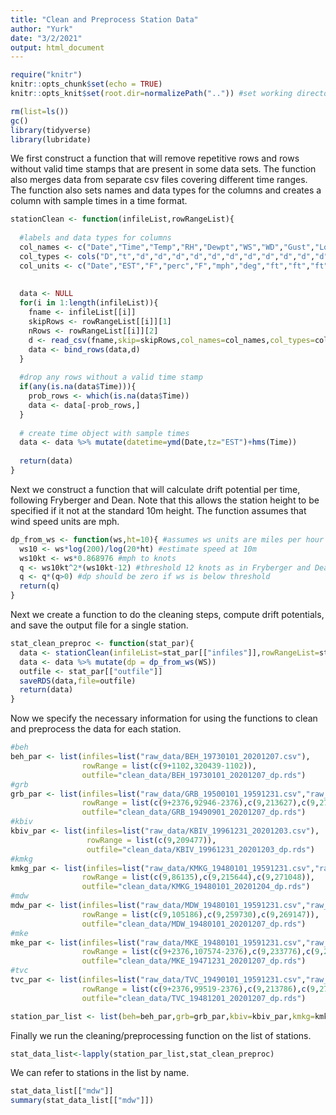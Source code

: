 ```yaml
---
title: "Clean and Preprocess Station Data"
author: "Yurk"
date: "3/2/2021"
output: html_document
---
```


```r
require("knitr")
knitr::opts_chunk$set(echo = TRUE)
knitr::opts_knit$set(root.dir=normalizePath("..")) #set working directory to the project directory
```

```r
rm(list=ls())
gc()
library(tidyverse)
library(lubridate)
```

We first construct a function that will remove repetitive rows and rows without valid time stamps that are present in some data sets. The function also merges data from separate csv files covering different time ranges. The function also sets names and data types for the columns and creates a column with sample times in a time format.

```r
stationClean <- function(infileList,rowRangeList){
  
  #labels and data types for columns
  col_names <- c("Date","Time","Temp","RH","Dewpt","WS","WD","Gust","LoCloudHt","MedCloudHt","HiCloudHt","Vis","AtmPres","SLP","Altim","Precip","WindChill","HeatIndex","empty")
  col_types <- cols("D","t","d","d","d","d","d","d","d","d","d","d","d","d","d","d","d","d","d")
  col_units <- c("Date","EST","F","perc","F","mph","deg","ft","ft","ft","mi","hPa","hPa","hPa","in","F","F")
  
  
  data <- NULL
  for(i in 1:length(infileList)){
    fname <- infileList[[i]]
    skipRows <- rowRangeList[[i]][1]
    nRows <- rowRangeList[[i]][2]
    d <- read_csv(fname,skip=skipRows,col_names=col_names,col_types=col_types,na=c("","m","M","NC"),n_max=nRows) %>% select(-empty)
    data <- bind_rows(data,d)
  }
  
  #drop any rows without a valid time stamp
  if(any(is.na(data$Time))){
    prob_rows <- which(is.na(data$Time))
    data <- data[-prob_rows,]
  }
  
  # create time object with sample times
  data <- data %>% mutate(datetime=ymd(Date,tz="EST")+hms(Time))
  
  return(data)
}
```

Next we construct a function that will calculate drift potential per time, following Fryberger and Dean. Note that this allows the station height to be specified if it not at the standard 10m height. The function assumes that wind speed units are mph.

```r
dp_from_ws <- function(ws,ht=10){ #assumes ws units are miles per hour
  ws10 <- ws*log(200)/log(20*ht) #estimate speed at 10m
  ws10kt <- ws*0.868976 #mph to knots
  q <- ws10kt^2*(ws10kt-12) #threshold 12 knots as in Fryberger and Dean
  q <- q*(q>0) #dp should be zero if ws is below threshold
  return(q)
}
```

Next we create a function to do the cleaning steps, compute drift potentials, and save the output file for a single station.


```r
stat_clean_preproc <- function(stat_par){
  data <- stationClean(infileList=stat_par[["infiles"]],rowRangeList=stat_par[["rowRange"]])
  data <- data %>% mutate(dp = dp_from_ws(WS))
  outfile <- stat_par[["outfile"]]
  saveRDS(data,file=outfile)
  return(data)
}
```

Now we specify the necessary information for using the functions to clean and preprocess the data for each station.

```r
#beh
beh_par <- list(infiles=list("raw_data/BEH_19730101_20201207.csv"),
                rowRange = list(c(9+1102,320439-1102)),
                outfile="clean_data/BEH_19730101_20201207_dp.rds") 
#grb
grb_par <- list(infiles=list("raw_data/GRB_19500101_19591231.csv","raw_data/GRB_19600101_19891231.csv","raw_data/GRB_19900101_20201207.csv"),
                rowRange = list(c(9+2376,92946-2376),c(9,213627),c(9,270376)),
                outfile="clean_data/GRB_19490901_20201207_dp.rds") 
#kbiv
kbiv_par <- list(infiles=list("raw_data/KBIV_19961231_20201203.csv"),
                 rowRange = list(c(9,209477)),
                 outfile="clean_data/KBIV_19961231_20201203_dp.rds")
#kmkg
kmkg_par <- list(infiles=list("raw_data/KMKG_19480101_19591231.csv","raw_data/KMKG_19600101_19891231.csv","raw_data/KMKG_19900101_20201204.csv"),
                rowRange = list(c(9,86135),c(9,215644),c(9,271048)),
                outfile="clean_data/KMKG_19480101_20201204_dp.rds")
#mdw
mdw_par <- list(infiles=list("raw_data/MDW_19480101_19591231.csv","raw_data/MDW_19600101_19891231.csv","raw_data/MDW_19900101_20201207.csv"),
                rowRange = list(c(9,105186),c(9,259730),c(9,269147)),
                outfile="clean_data/MDW_19480101_20201207_dp.rds")
#mke
mke_par <- list(infiles=list("raw_data/MKE_19480101_19591231.csv","raw_data/MKE_19600101_19891231.csv","raw_data/MKE_19900101_20201207.csv"),
                rowRange = list(c(9+2376,107574-2376),c(9,233776),c(9,270397)),
                outfile="clean_data/MKE_19471231_20201207_dp.rds")
#tvc
tvc_par <- list(infiles=list("raw_data/TVC_19490101_19591231.csv","raw_data/TVC_19600101_19891231.csv","raw_data/TVC_19900101_20201207.csv"),
                rowRange = list(c(9+2376,99519-2376),c(9,213786),c(9,270396)),
                outfile="clean_data/TVC_19481201_20201207_dp.rds")

station_par_list <- list(beh=beh_par,grb=grb_par,kbiv=kbiv_par,kmkg=kmkg_par,mdw=mdw_par,mke=mke_par,tvc=tvc_par)
```

Finally we run the cleaning/preprocessing function on the list of stations.

```r
stat_data_list<-lapply(station_par_list,stat_clean_preproc)
```

We can refer to stations in the list by name.
```r
stat_data_list[["mdw"]]
summary(stat_data_list[["mdw"]])
```